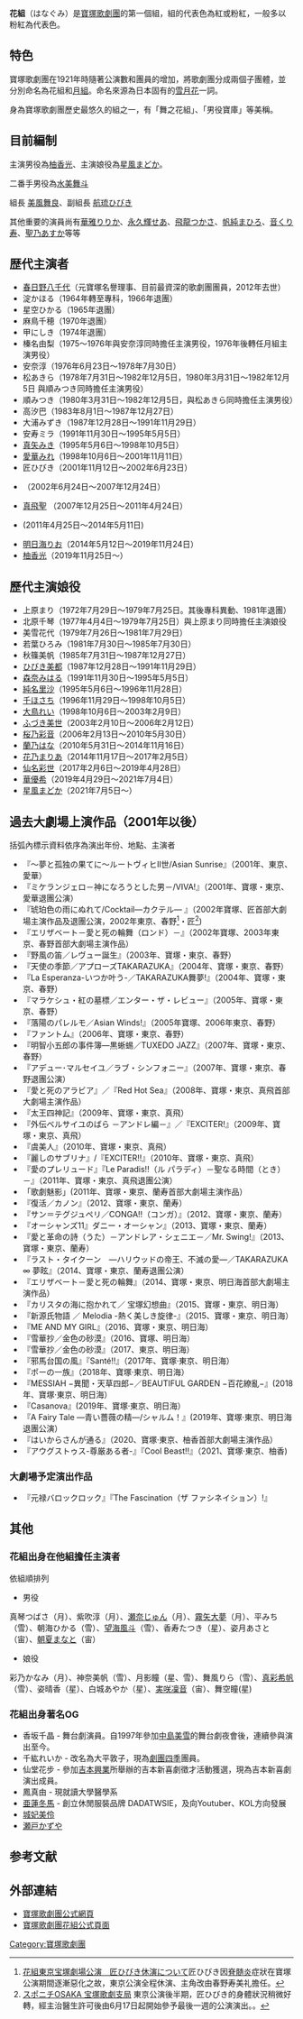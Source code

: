 '''花組'''（はなぐみ）是[[寶塚歌劇團|寶塚歌劇團]]的第一個組，組的代表色為紅或粉紅，一般多以粉紅為代表色。

==特色==
寶塚歌劇團在1921年時隨著公演數和團員的增加，將歌劇團分成兩個子團體，並分別命名為花組和[[月組|月組]]。命名來源為日本固有的[[雪月花|雪月花]]一詞。

身為寶塚歌劇團歷史最悠久的組之一，有「舞之花組」、「男役寶庫」等美稱。

==目前編制==
主演男役為[[柚香光|柚香光]]、主演娘役為[[星風まどか|星風まどか]]。

二番手男役為[[水美舞斗|水美舞斗]]

組長 [[美風舞良|美風舞良]]、副組長 [[航琉ひびき|航琉ひびき]]

其他重要的演員尚有[[華雅りりか|華雅りりか]]、[[永久輝せあ|永久輝せあ]]、[[飛龍つかさ|飛龍つかさ]]、[[帆純まひろ|帆純まひろ]]、[[音くり寿|音くり寿]]、[[聖乃Asuka|聖乃あすか]]等等

==歴代主演者==
*[[春日野八千代|春日野八千代]]（元寶塚名譽理事、目前最資深的歌劇團團員，2012年去世）
*淀かほる（1964年轉至專科，1966年退團）
*星空ひかる（1965年退團）
*麻鳥千穂（1970年退團）
*甲にしき（1974年退團）
*榛名由梨（1975～1976年與安奈淳同時擔任主演男役，1976年後轉任月組主演男役）
*安奈淳（1976年6月23日～1978年7月30日）
*松あきら（1978年7月31日～1982年12月5日，1980年3月31日～1982年12月5日 與順みつき同時擔任主演男役）
*順みつき（1980年3月31日～1982年12月5日，與松あきら同時擔任主演男役）
*高汐巴（1983年8月1日～1987年12月27日）
*大浦みずき（1987年12月28日～1991年11月29日）
*安寿ミラ（1991年11月30日～1995年5月5日）
*[[真矢美季|真矢みき]]（1995年5月6日～1998年10月5日）
*[[愛華みれ|愛華みれ]]（1998年10月6日～2001年11月11日）
*匠ひびき（2001年11月12日～2002年6月23日）
*{{lang|ja|[[春野寿美礼|春野寿美礼]]}}（2002年6月24日～2007年12月24日）
*[[真飛聖|真飛聖]] （2007年12月25日～2011年4月24日）
*{{lang|ja|[[蘭寿とむ|蘭寿とむ]]}}(2011年4月25日～2014年5月11日)
*[[明日海里奥|明日海りお]]（2014年5月12日～2019年11月24日）
*[[柚香光|柚香光]]（2019年11月25日～）

==歷代主演娘役==
*上原まり（1972年7月29日～1979年7月25日。其後專科異動、1981年退團）
*北原千琴（1977年4月4日～1979年7月25日）與上原まり同時擔任主演娘役
*美雪花代（1979年7月26日～1981年7月29日）
*若葉ひろみ（1981年7月30日～1985年7月30日）
*秋篠美帆（1985年7月31日～1987年12月27日）
*[[ひびき美都|ひびき美都]]（1987年12月28日～1991年11月29日）
*[[森奈みはる|森奈みはる]]（1991年11月30日～1995年5月5日）
*[[純名里沙|純名里沙]]（1995年5月6日～1996年11月28日）
*[[千ほさち|千ほさち]]（1996年11月29日～1998年10月5日）
*[[大鳥麗|大鳥れい]]（1998年10月6日～2003年2月9日）
*[[ふづき美世|ふづき美世]]（2003年2月10日～2006年2月12日）
*[[桜乃彩音|桜乃彩音]]（2006年2月13日～2010年5月30日）
*[[蘭乃はな|蘭乃はな]]（2010年5月31日～2014年11月16日）
*[[花乃瑪麗亞|花乃まりあ]]（2014年11月17日～2017年2月5日）
*[[仙名彩世|仙名彩世]]（2017年2月6日～2019年4月28日）
*[[華優希|華優希]]（2019年4月29日～2021年7月4日）
*[[星風まどか|星風まどか]]（2021年7月5日～）

==過去大劇場上演作品（2001年以後）==
括弧內標示資料依序為演出年份、地點、主演者
*『～夢と孤独の果てに～ルートヴィヒII世/Asian Sunrise』（2001年、東京、愛華）
*『ミケランジェロ－神になろうとした男－/VIVA!』（2001年、寶塚・東京、愛華退團公演）
*『琥珀色の雨にぬれて/Cocktail―カクテル― 』（2002年寶塚、匠首部大劇場主演作品及退團公演，2002年東京、春野<ref>[http://kageki.hankyu.co.jp/revue/backnumber/0205hana/index.html 花組東京宝塚劇場公演　匠ひびき休演について]匠ひびき因[[脊髄炎|脊髄炎]]症狀在寶塚公演期間逐漸惡化之故，東京公演全程休演、主角改由春野寿美礼擔任。</ref>・匠<ref>[http://www.sponichi.co.jp/osaka/ente/takarazuka/backnumber/020623/takarazuka.html スポニチOSAKA 宝塚歌劇支局] {{webarchive|url=https://web.archive.org/web/20080312185901/http://www.sponichi.co.jp/osaka/ente/takarazuka/backnumber/020623/takarazuka.html |date=2008-03-12 }}東京公演後半期，匠ひびき的身體狀況稍微好轉，經主治醫生許可後由6月17日起開始參予最後一週的公演演出。。</ref>)
*『エリザベート－愛と死の輪舞（ロンド）－』（2002年寶塚、2003年東京、春野首部大劇場主演作品）
*『野風の笛／レヴュー誕生』（2003年、寶塚・東京、春野）
*『天使の季節／アプローズTAKARAZUKA』（2004年、寶塚・東京、春野）
*『La Esperanza-いつか叶う-／TAKARAZUKA舞夢!』（2004年、寶塚・東京、春野）
*『マラケシュ・紅の墓標／エンター・ザ・レビュー』（2005年、寶塚・東京、春野）
*『落陽のパレルモ／Asian Winds!』（2005年寶塚、2006年東京、春野）
*『ファントム』（2006年、寶塚・東京、春野）
*『明智小五郎の事件簿―黒蜥蜴／TUXEDO JAZZ』（2007年、寶塚・東京、春野）
*『アデュー･マルセイユ／ラブ・シンフォニー』（2007年、寶塚・東京、春野退團公演）
*『愛と死のアラビア』／『Red Hot Sea』（2008年、寶塚・東京、真飛首部大劇場主演作品）
*『太王四神記』（2009年、寶塚・東京、真飛）
*『外伝ベルサイユのばら －アンドレ編－』／『EXCITER!』（2009年、寶塚・東京、真飛）
*『虞美人』（2010年、寶塚・東京、真飛）
*『麗しのサブリナ』/『EXCITER!!』（2010年、寶塚・東京、真飛）
*『愛のプレリュード』『Le Paradis!!（ル パラディ）－聖なる時間（とき）－』（2011年、寶塚・東京、真飛退團公演）
*「歌劇魅影」(2011年、寶塚・東京、蘭寿首部大劇場主演作品）
*『復活／カノン』（2012、寶塚・東京、蘭寿）
*『サン＝テグジュペリ／CONGA!!（コンガ）』（2012、寶塚・東京、蘭寿）
*『オーシャンズ11』ダニー・オーシャン』（2013、寶塚・東京、蘭寿）
*『愛と革命の詩（うた）－アンドレア・シェニエ－／Mr. Swing!』（2013、寶塚・東京、蘭寿）
*『ラスト・タイクーン　―ハリウッドの帝王、不滅の愛―／TAKARAZUKA ∞ 夢眩』（2014、寶塚・東京、蘭寿退團公演）
*『エリザベート－愛と死の輪舞』（2014、寶塚・東京、明日海首部大劇場主演作品）
*『カリスタの海に抱かれて／ 宝塚幻想曲』（2015、寶塚・東京、明日海）
*『新源氏物語 ／ Melodia -熱く美しき旋律-』（2015、寶塚・東京、明日海）
*『ME AND MY GIRL』（2016、寶塚・東京、明日海）
*『雪華抄／金色の砂漠』（2016、寶塚、明日海）
*『雪華抄／金色の砂漠』（2017、東京、明日海）
*『邪馬台国の風』『Santé!!』（2017年、寶塚·東京、明日海）
*『ポーの一族』（2018年、寶塚·東京、明日海）
*『MESSIAH −異聞・天草四郎−／BEAUTIFUL GARDEN −百花繚亂−』(2018年、寶塚·東京、明日海）
*『Casanova』(2019年、寶塚·東京、明日海）
*『A Fairy Tale —青い薔薇の精—/シャルム！』(2019年、寶塚·東京、明日海退團公演）
*『はいからさんが通る』（2020、寶塚·東京、柚香首部大劇場主演作品）
*『アウグストゥス-尊厳ある者-』『Cool Beast!!』（2021、寶塚·東京、柚香)
===大劇場予定演出作品===
*『元禄バロックロック』『The Fascination（ザ ファシネイション）!』

==其他==
===花組出身在他組擔任主演者===
依組順排列
*男役
真琴つばさ（月）、紫吹淳（月）、[[瀬奈じゅん|瀬奈じゅん]]（月）、[[霧矢大夢|霧矢大夢]]（月）、平みち（雪）、朝海ひかる（雪）、[[望海風斗|望海風斗]]（雪）、香寿たつき（星）、姿月あさと（宙）、[[朝夏まなと|朝夏まなと]]（宙）
*娘役
彩乃かなみ（月）、神奈美帆（雪）、月影瞳（星、雪）、舞風りら（雪）、[[真彩希帆|真彩希帆]]（雪）、姿晴香（星）、白城あやか（星）、[[実咲凜音|実咲凜音]]（宙）、舞空瞳(星)

===花組出身著名OG===
*香坂千晶 - 舞台劇演員。自1997年參加[[中島美雪|中島美雪]]的舞台劇夜會後，連續參與演出至今。
*千紘れいか - 改名為大平敦子，現為[[劇團四季|劇團四季]]團員。
*仙堂花步 - 參加[[吉本興業|吉本興業]]所舉辦的吉本新喜劇徵才活動獲選，現為吉本新喜劇演出成員。
*鳳真由 - 現就讀大學醫學系
*[[亜蓮冬馬|亜蓮冬馬]] - 創立休閒服裝品牌 DADATWSIE，及向Youtuber、KOL方向發展
*[[城妃美伶|城妃美伶]]
*[[瀬戸かずや|瀬戸かずや]]

==参考文献==
<div class="references-small">
<references />
</div>

== 外部連結 ==
* [http://kageki.hankyu.co.jp/ 寶塚歌劇團公式網頁] {{Wayback|url=http://kageki.hankyu.co.jp/ |date=20160707121951 }} 
*[https://kageki.hankyu.co.jp/star/flower.html 寶塚歌劇團花組公式頁面]

{{寶塚歌劇團}}
[[Category:寶塚歌劇團|Category:寶塚歌劇團]]